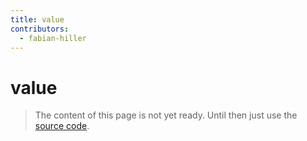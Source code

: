 ```yaml
---
title: value
contributors:
  - fabian-hiller
---
```


# value

> The content of this page is not yet ready. Until then just use the [source code](https://github.com/fabian-hiller/valibot/blob/main/library/src/validations/value/value.ts).
